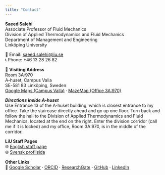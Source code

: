 ```yaml
---
title: "Contact"
---
```


**Saeed Salehi**  
Associate Professor of Fluid Mechanics  
Division of Applied Thermodynamics and Fluid Mechanics  
Department of Management and Engineering  
Linköping University  

📧 Email: [saeed.salehi@liu.se](mailto:saeed.salehi@liu.se)  
📞 Phone: +46 13 28 26 82  

📍 **Visiting Address**  
Room 3A:970  
A-huset, Campus Valla  
SE-581 83 Linköping, Sweden  
[Google Maps (Campus Valla)](https://maps.app.goo.gl/dU7HSq9z3WH3yH7L7) · [MazeMap (Office 3A:970)](https://use.mazemap.com/#v=1&config=liu&campusid=742&zlevel=3&center=15.577453,58.402581&zoom=18&sharepoitype=poi&sharepoi=1000929759)  

***Directions inside A-huset***  
Use Entrance 13 of the A-huset building, which is closest entrance to my office. Take the staircase directly ahead and go up one floor. 
Turn back and follow the hall to the Division of Applied Thermodynamics and Fluid Mechanics, located at the end on the right. 
Enter the division corridor (call me if it is locked) and my office, Room 3A:970, is in the middle of the corridor.  

**LiU Staff Pages**  
🌐 [English staff page](https://liu.se/en/employee/saesa86)  
🌐 [Svensk profilsida](https://liu.se/medarbetare/saesa86)  

**Other Links**  
🔗 [Google Scholar](https://scholar.google.com/) · [ORCID](https://orcid.org/) · [ResearchGate](https://www.researchgate.net/) · [GitHub](https://github.com/salehisaeed) · [LinkedIn](https://www.linkedin.com/)  
